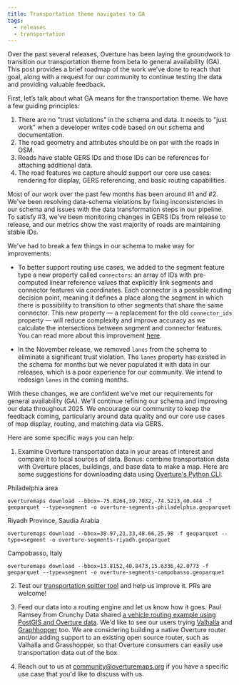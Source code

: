 ```yaml
---
title: Transportation theme navigates to GA
tags:
  - releases
  - transportation
---
```


Over the past several releases, Overture has been laying the groundwork to transition our transportation theme from beta to general availability (GA). This post provides a brief roadmap of the work we’ve done to reach that goal, along with a request for our community to continue testing the data and providing valuable feedback.

<!-- truncate -->

First, let’s talk about what GA means for the transportation theme. We have a few guiding principles:

1. There are no "trust violations" in the schema and data. It needs to "just work" when a developer writes code based on our schema and documentation.
2. The road geometry and attributes should be on par with the roads in OSM.
3. Roads have stable GERS IDs and those IDs can be references for attaching additional data.
4. The road features we capture should support our core use cases: rendering for display, GERS referencing, and basic routing capabilities.

Most of our work over the past few months has been around #1 and #2. We've been resolving data-schema violations by fixing inconsistencies in our schema and issues with the data transformation steps in our pipeline. To satisfy #3, we’ve been monitoring changes in GERS IDs from release to release, and our metrics show the vast majority of roads are maintaining stable IDs.

We've had to break a few things in our schema to make way for improvements:

- To better support routing use cases, we added to the segment feature type a new property called `connectors`: an array of IDs with pre-computed linear reference values that explicitly link segments and connector features via coordinates. Each connector is a possible routing decision point, meaning it defines a place along the segment in which there is possibility to transition to other segments that share the same connector. This new property — a replacement for the old `connector_ids` property — will reduce complexity and improve accuracy as we calculate the intersections between segment and connector features. You can read more about this improvement [here](https://docs.overturemaps.org/blog/2024/08/15/preview-august-release/#transportation-schema-changes).

- In the November release, we removed `lanes` from the schema to eliminate a significant trust violation. The `lanes` property has existed in the schema for months but we never populated it with data in our releases, which is a poor experience for our community. We intend to redesign `lanes` in the coming months.

With these changes, we are confident we’ve met our requirements for general availability (GA). We'll continue refining our schema and improving our data throughout 2025. We encourage our community to keep the feedback coming, particularly around data quality and our core use cases of map display, routing, and matching data via GERS.

Here are some specific ways you can help:

1. Examine Overture transportation data in your areas of interest and compare it to local sources of data. Bonus: combine transportation data with Overture places, buildings, and base data to make a map. Here are some suggestions for downloading data using [Overture's Python CLI](https://docs.overturemaps.org/getting-data/overturemaps-py/).

Philadelphia area
```
overturemaps download --bbox=-75.8264,39.7032,-74.5213,40.444 -f geoparquet --type=segment -o overture-segments-philadelphia.geoparquet
```

Riyadh Province, Saudia Arabia
```
overturemaps download --bbox=38.97,21.33,48.66,25.98 -f geoparquet --type=segment -o overture-segments-riyadh.geoparquet
```

Campobasso, Italy
```
overturemaps download --bbox=13.8152,40.8473,15.6336,42.0773 -f geoparquet --type=segment -o overture-segments-campobasso.geoparquet
```

2. Test our [transportation spitter tool](https://github.com/OvertureMaps/transportation-splitter) and help us improve it. PRs are welcome! 

3. Feed our data into a routing engine and let us know how it goes. Paul Ramsey from Crunchy Data shared [a vehicle routing example using PostGIS and Overture data](https://www.crunchydata.com/blog/vehicle-routing-with-postgis-and-overture-data). We'd like to see our users trying [Valhalla](https://valhalla.github.io/valhalla/) and [Graphhopper](https://github.com/graphhopper/graphhopper-maps) too. We are considering building a native Overture router and/or adding support to an existing open source router, such as Valhalla and Grasshopper, so that Overture consumers can easily use transportation data out of the box.

4. Reach out to us at community@overturemaps.org if you have a specific use case that you'd like to discuss with us. 



